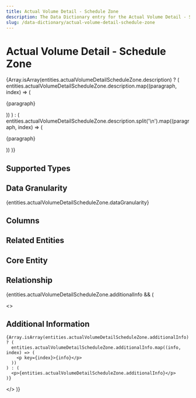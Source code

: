 ```yaml
---
title: Actual Volume Detail - Schedule Zone
description: The Data Dictionary entry for the Actual Volume Detail - Schedule Zone entity
slug: /data-dictionary/actual-volume-detail-schedule-zone
---
```



# Actual Volume Detail - Schedule Zone

{Array.isArray(entities.actualVolumeDetailScheduleZone.description) ? (
entities.actualVolumeDetailScheduleZone.description.map((paragraph, index) => (

<p key={index}>{paragraph}</p>
)) ) : ( entities.actualVolumeDetailScheduleZone.description.split('\n').map((paragraph,
index) => (<p key={index}>{paragraph}</p>
)) )}

## Supported Types

<SupportedTypesTable
  supportedTypes={entities.actualVolumeDetailScheduleZone.supportedTypes}
/>

## Data Granularity

{entities.actualVolumeDetailScheduleZone.dataGranularity}

## Columns

<ColumnsTable columns={entities.actualVolumeDetailScheduleZone.columns} />

## Related Entities

<RelatedEntitiesList
  relatedEntities={entities.actualVolumeDetailScheduleZone.relatedEntities}
/>

## Core Entity

<CoreEntityTable
  coreEntities={entities.actualVolumeDetailScheduleZone.coreEntity}
/>

## Relationship

<RelationshipTable
  relationship={entities.actualVolumeDetailScheduleZone.relationship}
  simple={true}
/>

{entities.actualVolumeDetailScheduleZone.additionalInfo && (

  <>
    <h2>Additional Information</h2>

    {Array.isArray(entities.actualVolumeDetailScheduleZone.additionalInfo) ? (
      entities.actualVolumeDetailScheduleZone.additionalInfo.map((info, index) => (
        <p key={index}>{info}</p>
      ))
    ) : (
      <p>{entities.actualVolumeDetailScheduleZone.additionalInfo}</p>
    )}

  </>
)}
